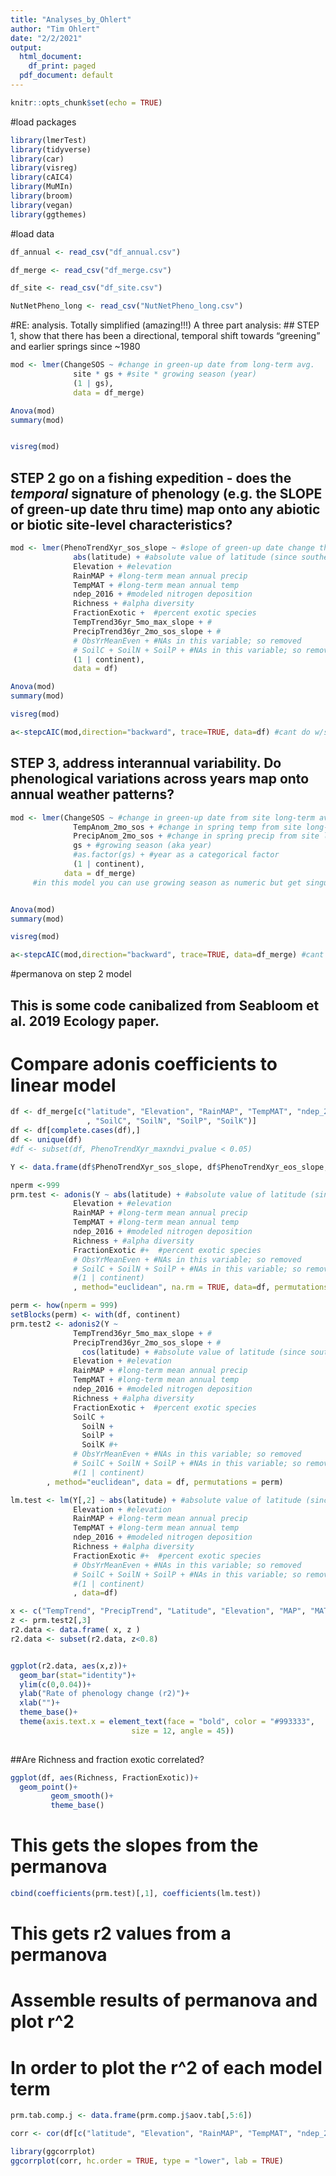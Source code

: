 ```yaml
---
title: "Analyses_by_Ohlert"
author: "Tim Ohlert"
date: "2/2/2021"
output:
  html_document:
    df_print: paged
  pdf_document: default
---
```


```r
knitr::opts_chunk$set(echo = TRUE)
```

#load packages
```r
library(lmerTest)
library(tidyverse)
library(car)
library(visreg)
library(cAIC4)
library(MuMIn)
library(broom)
library(vegan)
library(ggthemes)
```


#load data
```r
df_annual <- read_csv("df_annual.csv")
```

```r
df_merge <- read_csv("df_merge.csv")
```

```r
df_site <- read_csv("df_site.csv")
```

```r
NutNetPheno_long <- read_csv("NutNetPheno_long.csv")
```


#RE: analysis. Totally simplified (amazing!!!) A three part analysis:
## STEP 1, show that there has been a directional, temporal shift towards "greening" and earlier springs since ~1980


```r
mod <- lmer(ChangeSOS ~ #change in green-up date from long-term avg.
              site * gs + #site * growing season (year)
              (1 | gs),
              data = df_merge)

Anova(mod)
summary(mod)


visreg(mod)
```




## STEP 2 go on a fishing expedition - does the *temporal* signature of phenology (e.g. the SLOPE of green-up date thru time) map onto any abiotic or biotic site-level characteristics?


```r
mod <- lmer(PhenoTrendXyr_sos_slope ~ #slope of green-up date change thru time
              abs(latitude) + #absolute value of latitude (since southern hemi sites!)
              Elevation + #elevation
              RainMAP + #long-term mean annual precip
              TempMAT + #long-term mean annual temp
              ndep_2016 + #modeled nitrogen deposition
              Richness + #alpha diversity
              FractionExotic +  #percent exotic species
              TempTrend36yr_5mo_max_slope + #
              PrecipTrend36yr_2mo_sos_slope + #
              # ObsYrMeanEven + #NAs in this variable; so removed
              # SoilC + SoilN + SoilP + #NAs in this variable; so removed
              (1 | continent),
              data = df)

Anova(mod)
summary(mod)

visreg(mod)
```


```r
a<-stepcAIC(mod,direction="backward", trace=TRUE, data=df) #cant do w/singularities
```



## STEP 3, address interannual variability. Do phenological variations across years map onto annual weather patterns?

```r
mod <- lmer(ChangeSOS ~ #change in green-up date from site long-term average
              TempAnom_2mo_sos + #change in spring temp from site long-term average
              PrecipAnom_2mo_sos + #change in spring precip from site long-term average
              gs + #growing season (aka year)
              #as.factor(gs) + #year as a categorical factor
              (1 | continent),
            data = df_merge)
     #in this model you can use growing season as numeric but get singularity if you use as a factor


Anova(mod)
summary(mod)

visreg(mod)

```


```r
a<-stepcAIC(mod,direction="backward", trace=TRUE, data=df_merge) #cant do w/singularities
```











###################################################################
#permanova on step 2 model


## This is some code canibalized from Seabloom et al. 2019 Ecology paper.




# Compare adonis coefficients to linear model

```r
df <- df_merge[c("latitude", "Elevation", "RainMAP", "TempMAT", "ndep_2016", "Richness", "FractionExotic", "PhenoTrendXyr_sos_slope","PhenoTrendXyr_eos_slope","PhenoTrendXyr_gsl_slope", "PhenoTrendXyr_maxndvi_slope", "site", "continent", "TempTrend36yr_5mo_max_slope", "PrecipTrend36yr_2mo_sos_slope", "PhenoTrendXyr_maxndvi_pvalue"    #)]
                 , "SoilC", "SoilN", "SoilP", "SoilK")]
df <- df[complete.cases(df),]
df <- unique(df)
#df <- subset(df, PhenoTrendXyr_maxndvi_pvalue < 0.05)

Y <- data.frame(df$PhenoTrendXyr_sos_slope, df$PhenoTrendXyr_eos_slope, df$PhenoTrendXyr_gsl_slope, df$PhenoTrendXyr_maxndvi_slope)#list of phenology response variables

nperm <-999
prm.test <- adonis(Y ~ abs(latitude) + #absolute value of latitude (since southern hemi sites!)
              Elevation + #elevation
              RainMAP + #long-term mean annual precip
              TempMAT + #long-term mean annual temp
              ndep_2016 + #modeled nitrogen deposition
              Richness + #alpha diversity
              FractionExotic #+  #percent exotic species
              # ObsYrMeanEven + #NAs in this variable; so removed
              # SoilC + SoilN + SoilP + #NAs in this variable; so removed
              #(1 | continent)
              , method="euclidean", na.rm = TRUE, data=df, permutations=nperm)
```



```r

perm <- how(nperm = 999)
setBlocks(perm) <- with(df, continent)
prm.test2 <- adonis2(Y ~ 
              TempTrend36yr_5mo_max_slope + #
              PrecipTrend36yr_2mo_sos_slope + #
                cos(latitude) + #absolute value of latitude (since southern hemi sites!)
              Elevation + #elevation
              RainMAP + #long-term mean annual precip
              TempMAT + #long-term mean annual temp
              ndep_2016 + #modeled nitrogen deposition
              Richness + #alpha diversity
              FractionExotic +  #percent exotic species
              SoilC +
                SoilN +
                SoilP +
                SoilK #+
              # ObsYrMeanEven + #NAs in this variable; so removed
              # SoilC + SoilN + SoilP + #NAs in this variable; so removed
              #(1 | continent)
        , method="euclidean", data = df, permutations = perm)
```







```r
lm.test <- lm(Y[,2] ~ abs(latitude) + #absolute value of latitude (since southern hemi sites!)
              Elevation + #elevation
              RainMAP + #long-term mean annual precip
              TempMAT + #long-term mean annual temp
              ndep_2016 + #modeled nitrogen deposition
              Richness + #alpha diversity
              FractionExotic #+  #percent exotic species
              # ObsYrMeanEven + #NAs in this variable; so removed
              # SoilC + SoilN + SoilP + #NAs in this variable; so removed
              #(1 | continent)
              , data=df)
```




```r


x <- c("TempTrend", "PrecipTrend", "Latitude", "Elevation", "MAP", "MAT", "N.dep", "Richness", "FractionExotic",  "Residual", "Total")
z <- prm.test2[,3]
r2.data <- data.frame( x, z )
r2.data <- subset(r2.data, z<0.8)


ggplot(r2.data, aes(x,z))+
  geom_bar(stat="identity")+
  ylim(c(0,0.04))+
  ylab("Rate of phenology change (r2)")+
  xlab("")+
  theme_base()+
  theme(axis.text.x = element_text(face = "bold", color = "#993333", 
                           size = 12, angle = 45))
  


```







##Are Richness and fraction exotic correlated?
```r
ggplot(df, aes(Richness, FractionExotic))+
  geom_point()+
         geom_smooth()+
         theme_base()

```










# This gets the slopes from the permanova

```r

cbind(coefficients(prm.test)[,1], coefficients(lm.test))
```

# This gets r2 values from a permanova
# Assemble results of permanova and plot r^2
# In order to plot the r^2 of each model term
```r

prm.tab.comp.j <- data.frame(prm.comp.j$aov.tab[,5:6])
```



```r
corr <- cor(df[c("latitude", "Elevation", "RainMAP", "TempMAT", "ndep_2016", "Richness", "FractionExotic", "TempTrend36yr_5mo_max_slope", "PrecipTrend36yr_2mo_sos_slope","SoilC", "SoilN", "SoilP", "SoilK")])

library(ggcorrplot)
ggcorrplot(corr, hc.order = TRUE, type = "lower", lab = TRUE)

```

